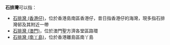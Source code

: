 '''石排灣'''可以指：
*[[石排灣_(香港仔)|石排灣 (香港仔)]]，位於香港島南區香港仔，昔日指香港仔的海灣，現多指石排灣邨及其附近一帶
*[[石排灣_(澳門)|石排灣 (澳門)]]，位於澳門聖方濟各堂區路環
*[[石排灣_(南丫島)|石排灣 (南丫島)]]，位於香港離島區南丫島
{{disambig|Cat=三字中国地名消歧义}}